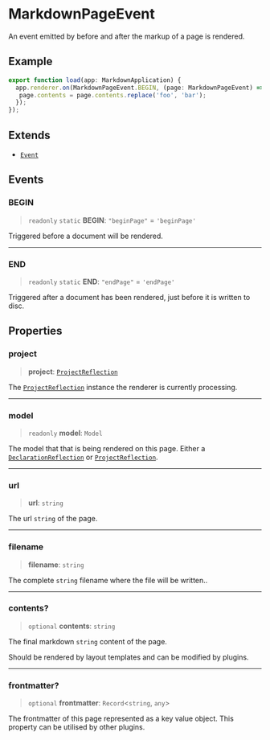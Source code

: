 # MarkdownPageEvent

An event emitted by before and after the markup of a page is rendered.

## Example

```ts
export function load(app: MarkdownApplication) {
  app.renderer.on(MarkdownPageEvent.BEGIN, (page: MarkdownPageEvent) => {
   page.contents = page.contents.replace('foo', 'bar');
  });
});
```

## Extends

- [`Event`](https://typedoc.org/api/classes/Event.html)

## Events

### BEGIN

> `readonly` `static` **BEGIN**: `"beginPage"` = `'beginPage'`

Triggered before a document will be rendered.

***

### END

> `readonly` `static` **END**: `"endPage"` = `'endPage'`

Triggered after a document has been rendered, just before it is written to disc.

## Properties

### project

> **project**: [`ProjectReflection`](https://typedoc.org/api/classes/Models.ProjectReflection.html)

The [`ProjectReflection`](https://typedoc.org/api/classes/Models.ProjectReflection.html) instance the renderer is currently processing.

***

### model

> `readonly` **model**: `Model`

The model that that is being rendered on this page.
Either a [`DeclarationReflection`](https://typedoc.org/api/classes/Models.DeclarationReflection.html) or [`ProjectReflection`](https://typedoc.org/api/classes/Models.ProjectReflection.html).

***

### url

> **url**: `string`

The url `string` of the page.

***

### filename

> **filename**: `string`

The complete `string` filename where the file will be written..

***

### contents?

> `optional` **contents**: `string`

The final markdown `string` content of the page.

Should be rendered by layout templates and can be modified by plugins.

***

### frontmatter?

> `optional` **frontmatter**: `Record`\<`string`, `any`\>

The frontmatter of this page represented as a key value object. This property can be utilised by other plugins.
